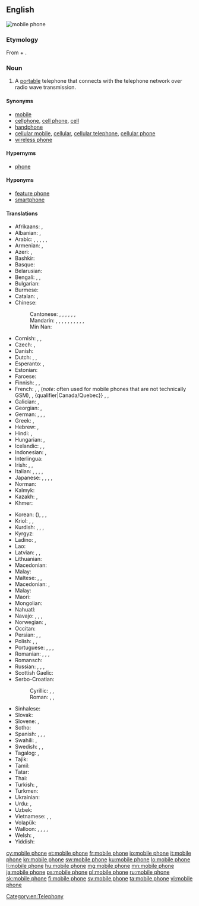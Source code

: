==English==
[[Image:Several mobile phones.png|thumb|mobile phone]]
{{wikipedia}}

===Etymology===
From {{term|mobile}} + {{term|telephone}}.

===Noun===
{{en-noun}}

# A [[portable]] telephone that connects with the telephone network over radio wave transmission.

====Synonyms====
* [[mobile]] {{qualifier|mainly UK, Ireland, New Zealand, Australia and Singapore}}
* [[cellphone]], [[cell phone]], [[cell]] {{qualifier|mainly US and Canada}}
* [[handphone]] {{qualifier|mainly Indonesia, Malaysia, Philippines and Singapore}}
* [[cellular mobile]], [[cellular]], [[cellular telephone]], [[cellular phone]]
* [[wireless phone]]

====Hypernyms====
* [[phone]]

====Hyponyms====
* [[feature phone]]
* [[smartphone]]

====Translations====
{{trans-top|portable telephone}}
* Afrikaans: {{t|af|selfoon}}, {{t|af|sellulêre telefoon}}
* Albanian: {{t-check|sq|telefon celular|m}}, {{t-check|sq|telefoni celular}}
* Arabic: {{t|ar|جَوَال|m}}, {{t|ar|هَاتِف مَحْمُول|m}}, {{t|ar|هَاتِف خَلَوِيّ|m}}, {{t|ar|هَاتِف مُتَحَرَّك|m}}, {{t|ar|هَاتِف اَلنَّقَّال|m}}, {{t|ar|مُوبِيل|m}}
* Armenian: {{t|hy|բջջային հեռախոս}}, {{t+|hy|բջջային}}
* Azeri: {{t-check|az|mobil telefon}}, {{t-check|az|mobil telefonu}}
* Bashkir: {{t|ba|кеҫә телефоны|sc=Cyrl}}
* Basque: {{t|eu|telefono mugikor}}
* Belarusian: {{t|be|мабі́льны тэлефо́н|m}}
* Bengali: {{t|bn|মোবাইল ফোন|tr=moba'il phon, mōbāil phōn|sc=Beng}}, {{t|bn|মোবাইল|sc=Beng|tr=mōbāil}}, {{t|bn|মুঠোফোন|sc=Beng|tr=muṭhōphōn}}
* Bulgarian: {{t|bg|моби́лен телефо́н|m}}
* Burmese: {{t|my|မိုဘိုင်းလ်ဖုန်း|sc=Mymr}}
* Catalan: {{t+|ca|telèfon mòbil|m}}, {{t+|ca|mòbil}}
* Chinese:
*: Cantonese: {{t|yue|手提電話|sc=Hani}}, {{t|yue|手提电话|tr=sau2 tai4 din6 waa6-2|sc=Hani}}, {{t|yue|手機|sc=Hani}}, {{t|yue|手机|tr=sau2 gei1|sc=Hani}}, {{t|yue|流動電話|sc=Hani}}, {{t|yue|流动电话|tr=lau4 dung6 din6 waa6-2|sc=Hani}}, {{t|yue|大哥大|tr=daai6 go1 daai6|sc=Hani}} {{qualifier|slang}}
*: Mandarin: {{t+|cmn|手機|sc=Hani}}, {{t+|cmn|手机|tr=shǒujī|sc=Hani}}, {{t|cmn|手提電話|sc=Hani}}, {{t|cmn|手提电话|tr=shǒutí diànhuà|sc=Hani}} {{qualifier|formal/technical}}, {{t+|cmn|無線電話|sc=Hani}}, {{t+|cmn|无线电话|tr=wúxiàn diànhuà|sc=Hani}} {{qualifier|formal/technical}}, {{t+|cmn|移動電話|sc=Hani}}, {{t|cmn|移动电话|tr=yídòng diànhuà|sc=Hani}} {{qualifier|mainland China, formal/technical}}, {{t+|cmn|行動電話|sc=Hani}}, {{t+|cmn|行动电话|tr=xíngdòng diànhuà|sc=Hani}} {{qualifier|Taiwan, formal/technical}}, {{t+|cmn|大哥大|tr=dàgēdà|sc=Hani}} {{qualifier|slang}}
*: Min Nan: {{t|nan|hêng-tōng tiān-oē|sc=Hani}}
* Cornish: {{t|kw|klapkodh|f}}, {{t|kw|pellgowsel|f}}, {{t|kw|kellgowser|m}}
* Czech: {{t+|cs|mobilní telefon|m}}, {{t+|cs|mobil|m}}
* Danish: {{t+|da|mobiltelefon|c}}
* Dutch: {{t|nl|mobiele telefoon}}, {{t+|nl|GSM}}, {{qualifier|colloquial|diminutive}} {{t+|nl|mobieltje}}
* Esperanto: {{t|eo|posxtelefono|alt=poŝtelefono}}, {{t+|eo|poŝtelefono}}
* Estonian: {{t|et|mobiiltelefon}}
* Faroese: {{t|fo|fartelefon|f}}
* Finnish: {{t+|fi|matkapuhelin}}, {{t+|fi|kännykkä}}, {{t+|fi|kapula}}
* French: {{t+|fr|téléphone mobile|m}}, {{t+|fr|portable|m}}, {{t+|fr|GSM|m}} (''note'': often used for mobile phones that are not technically GSM), {{qualifier|Quebec}} {{t+|fr|téléphone cellulaire|m}}, {qualifier|Canada/Quebec}} {{t+|fr|cellulaire|m}}, {{t+|fr|mobile|m}} {{qualifier|colloquial}}, {{qualifier|Switzerland}} {{t+|fr|natel|m}}
* Galician: {{t|gl|teléfono móbil|m}}, {{t|gl|móbil|m}}
* Georgian: {{t|ka|მობილური|sc=Geor}}, {{t|ka|მობილური ტელეფონი|sc=Geor}}
* German: {{t+|de|Mobiltelefon|n}}, {{t|de|Funktelefon|n}}, {{t+|de|Handy|n}}, {{qualifier|Switzerland}} {{t+|de|Natel|n}}
* Greek: {{t|el|κινητό τηλέφωνο|n}}, {{qualifier|colloquial}} {{t+|el|κινητό|n}}
* Hebrew: {{t+|he|טֶלֶפוֹן סֶלוּלָרי|m|tr=telefon selulari}}, {{t+|he|טלפון נייד|m|tr=telefon nayad|sc=Hebr}}
* Hindi: {{t|hi|मोबाइल फ़ोन|m|sc=Deva|tr=mōbāil phōn}}, {{t+|hi|मोबाइल}}
* Hungarian: {{t+|hu|mobiltelefon}}, {{t+|hu|mobil}}
* Icelandic: {{t+|is|farsími|m}}, {{t+|is|gemsi|m}}, {{t|is|GSM-sími|m}}
* Indonesian: {{t|id|telepon selular}}, {{t+|id|telepon genggam}}
* Interlingua: {{t|ia|telephono mobile}}
* Irish: {{t|ga|guthán soghluaiste|m}}, {{t|ga|guthán póca|m}}, {{t|ga|fón póca|m}}
* Italian: {{t+|it|cellulare|m}}, {{t+|it|telefono cellulare|m}}, {{t|it|telefono mobile|m}}, {{t+|it|telefonino|m}}, {{qualifier|Switzerland}} {{t|it|natel|m}}
* Japanese: {{t+|ja|携帯電話|tr=[[けいたいでんわ]], keitai denwa}}, {{t+|ja|携帯|tr=[[けいたい]], keitai}} {{qualifier|colloquial}}, {{t|ja|セルホーン|tr=seruhōn}}, {{t|ja|セルフォン|tr=serufon}}, {{t|ja|モバイル|tr=mobairu}}
* Norman: {{t|nrf|téléphône dé pouchette|m}}
* Kalmyk: {{t|xal|һар утцн}}
* Kazakh: {{t|kk|ұялы телефон|sc=Cyrl}}, {{t|kk|қалта телефоны|sc=Cyrl}}
* Khmer: {{t|km|ទូរសព្ទចល័ត|tr=tuurea’ sɑp ca’lat|sc=Khmr}}
{{trans-mid}}
* Korean: {{t+|ko|휴대전화|sc=Hang/Kore}} ({{t+|ko|携帶電話|sc=Hani}}), {{t+|ko|휴대폰|sc=Hang/Kore}} {{qualifier|colloquial}}, {{t+|ko|핸드폰|sc=Hang/Kore}} {{qualifier|colloquial}}, {{t|ko|세포의|sc=Kore}}
* Kriol: {{t|rop|telefonn portab}}, {{t|rop|portab}}, {{t|rop|mobayl}}
* Kurdish: {{t+|ku|telefona destan|f}}, {{t+|ku|telefona berîkê|f}}, {{t+|ku|telefona bêtêl|f}}, {{t+|ku|telefona mobîl|f}}
* Kyrgyz: {{t|ky|кол телефон|sc=Cyrl}}
* Ladino: {{t|lad|djep|m}}, {{t|lad|pélefon|m}}
* Lao: {{t+|lo|ໂທລະສັບມືຖື|sc=Laoo}}
* Latvian: {{t|lv|mobilais telefons|m}}, {{t|lv|mobilais tālrunis|m}}, {{t|lv|mobilais|m}}
* Lithuanian: {{t|lt|mobilusis telefonas|m}}
* Macedonian: {{t|mk|моби́лен те́лефон|m}}
* Malay: {{t|ms|telefon bimbit}}
* Maltese: {{t|mt|mowbajl|m}}, {{t|mt|telefon ċellulari|m}}, {{t|mt|ċellulari|m}}
* Macedonian: {{t|mk|мобилен телефон|m}}, {{t|mk|мобилен|m}}
* Malay: {{t|ms|telefon bimbit}}
* Maori: {{t|mi|waea pūkoro}}
* Mongolian: {{t|mn|гар утас|sc=Cyrl}}
* Nahuatl: {{t|nah|ehecatlanonotzqui}}
* Navajo: {{t|nv|biłńjoobałí}}, {{t|nv|bił níjoobałí}}, {{t|nv|bił níjooyisí}}, {{t|nv|béésh bee haneʼé tʼóó naatʼáhígíí}}
* Norwegian: {{t+|no|mobiltelefon|m}}, {{t+|no|mobil|m}}
* Occitan: {{t|oc|telefòn mobil|m}}
* Persian: {{t+|fa|تلفن همراه|tr=telefon-e hamrâh}}, {{t|fa|تلفن موبایل|tr=telefon-e mobâyl}}, {{t+|fa|موبایل|tr=mobâyl}}
* Polish: {{t+|pl|telefon|m-in}}, {{t+|pl|telefon komórkowy|m-in}}, {{qualifier|colloquial}} {{t+|pl|komórka|f}}
* Portuguese: {{t|pt|telefone móvel|m}}, {{t+|pt|telemóvel|m}}, {{t+|pt|telefone celular|m}}, {{t+|pt|celular|m}}
* Romanian: {{t|ro|telefon mobil|n}}, {{t+|ro|telefon celular|n}}, {{t+|ro|mobil|n}}, {{t+|ro|celular|n}}
* Romansch: {{t|rm|telefon mobil|m}}
* Russian: {{t+|ru|моби́льный телефо́н|m}}, {{t+|ru|со́товый телефо́н|m}}, {{t+|ru|моби́льник|m}} {{qualifier|colloquial}}, {{t+|ru|со́тка|f}} {{qualifier|colloquial}}
* Scottish Gaelic: {{t|gd|fòn-làimh}}
* Serbo-Croatian:
*: Cyrillic: {{t|sh|мо̀бител|m|sc=Cyrl}}, {{t|sh|мо̏билан телѐфон|m|sc=Cyrl}}, {{t|sh|мобилни телефон|m|sc=Cyrl}}
*: Roman: {{t+|sh|mòbitel|m}}, {{t|sh|mȍbīlan telèfōn|m}}, {{t|sh|mobilni telefon|m}}
* Sinhalese: {{t|si|ජංගම දුරකථනය|sc=Sinh}}
* Slovak: {{t|sk|mobilný telefón|m}}
* Slovene: {{t|sl|mobilni telefon|m}}, {{t|sl|prenosni telefon|m}}
* Sotho: {{t|st|selfono}}
* Spanish: {{t|es|teléfono móvil}}, {{t+|es|móvil|m}}, {{qualifier|Hispanic/Latin America}} {{t+|es|celular|m}}, {{qualifier|Hispanic/Latin America}} {{t|es|teléfono celular|m}}
* Swahili: {{t+|sw|rununu}}, {{t|sw|simu ya mkononi}}
* Swedish: {{t+|sv|mobiltelefon|c}}, {{t+|sv|mobil|c}}, {{t+|sv|nalle|c}}
* Tagalog: {{t+|tl|teleponong selular}}, {{t|tl|maraming sela}}
* Tajik: {{t|tg|телефони ҳамроҳ|sc=Cyrl}}
* Tamil: {{t|ta|நகர்பேசி|sc=Taml}}
* Tatar: {{t|tt|кесә телефоны|sc=Cyrl}}
* Thai: {{t+|th|โทรศัพท์มือถือ|tr=tohrásàp meu tĕu}}
* Turkish: {{t+|tr|cep telefonu}}, {{t+|tr|cep}} {{qualifier|colloquial}}
* Turkmen: {{t|tk|ykjam telefon}}
* Ukrainian: {{t|uk|мобі́льний телефо́н|m}}
* Urdu: {{t|ur|محمول|sc=ur-Arab|tr=mahmūl}}, {{t|ur|موبائل فون|tr=mobā'il fon|sc=ur-Arab}}
* Uzbek: {{t+|uz|mobil telefon}}
* Vietnamese: {{t+|vi|điện thoại di động}}, {{t|vi|điện thoại cầm tay}}, {{t+|vi|di động}}
* Volapük: {{t|vo|telefonöm polovik}}
* Walloon: {{t+|wa|axhlåve|m}}, {{t|wa|mobilofone|m}}, {{t|wa|wizesse|m}}, {{t+|wa|schoûtrece|f}}, {{t|wa|GSM|m}}
* Welsh: {{t+|cy|ffôn symudol|m}}, {{t|cy|cellog|m}}
* Yiddish: {{t|yi|מאָביל טעלעפֿאָן|m|tr=mobil telefon|sc=Hebr}}
{{trans-bottom}}

[[Category:en:Telephony]]

[[cy:mobile phone]]
[[et:mobile phone]]
[[fr:mobile phone]]
[[io:mobile phone]]
[[it:mobile phone]]
[[kn:mobile phone]]
[[sw:mobile phone]]
[[ku:mobile phone]]
[[lo:mobile phone]]
[[li:mobile phone]]
[[hu:mobile phone]]
[[mg:mobile phone]]
[[mn:mobile phone]]
[[ja:mobile phone]]
[[ps:mobile phone]]
[[pl:mobile phone]]
[[ru:mobile phone]]
[[sk:mobile phone]]
[[fi:mobile phone]]
[[sv:mobile phone]]
[[ta:mobile phone]]
[[vi:mobile phone]]